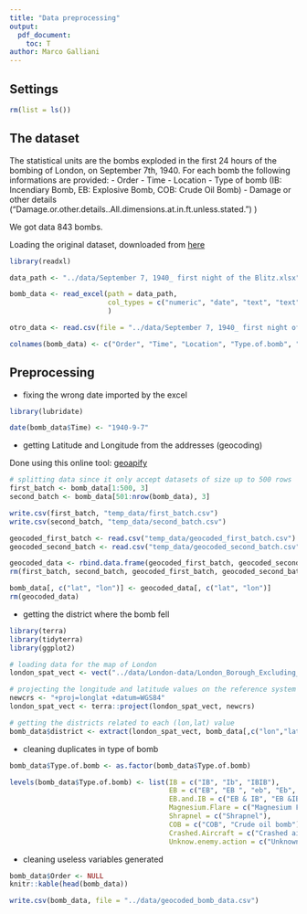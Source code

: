 ```yaml
---
title: "Data preprocessing"
output: 
  pdf_document:
    toc: T
author: Marco Galliani    
---
```

## Settings
```r
rm(list = ls())
```


## The dataset
The statistical units are the bombs exploded in the first 24 hours of the bombing of London, on September 7th, 1940. For each bomb the following informations are provided:
- Order
- Time 
- Location
- Type of bomb (IB: Incendiary Bomb, EB: Explosive Bomb, COB: Crude Oil Bomb)
- Damage or other details ("Damage.or.other.details..All.dimensions.at.in.ft.unless.stated.")           )

We got data 843 bombs.

Loading the original dataset, downloaded from [here](http://bombsight.org/data/sources/)
```r
library(readxl)

data_path <- "../data/September 7, 1940_ first night of the Blitz.xlsx"

bomb_data <- read_excel(path = data_path,
                        col_types = c("numeric", "date", "text", "text", "text")
                        )

otro_data <- read.csv(file = "../data/September 7, 1940_ first night of the Blitz - SEPT 7, ALL REPORTS.csv")

colnames(bomb_data) <- c("Order", "Time", "Location", "Type.of.bomb", "Damage.or.other")
```

## Preprocessing
- fixing the wrong date imported by the excel
```r
library(lubridate)

date(bomb_data$Time) <- "1940-9-7"
```

- getting Latitude and Longitude from the addresses (geocoding)

Done using this online tool: [geoapify](https://www.geoapify.com/tools/geocoding-online)
```r
# splitting data since it only accept datasets of size up to 500 rows
first_batch <- bomb_data[1:500, 3]
second_batch <- bomb_data[501:nrow(bomb_data), 3]

write.csv(first_batch, "temp_data/first_batch.csv")
write.csv(second_batch, "temp_data/second_batch.csv")
```

```r
geocoded_first_batch <- read.csv("temp_data/geocoded_first_batch.csv")
geocoded_second_batch <- read.csv("temp_data/geocoded_second_batch.csv")

geocoded_data <- rbind.data.frame(geocoded_first_batch, geocoded_second_batch)
rm(first_batch, second_batch, geocoded_first_batch, geocoded_second_batch)

bomb_data[, c("lat", "lon")] <- geocoded_data[, c("lat", "lon")]
rm(geocoded_data)
```

- getting the district where the bomb fell
```r
library(terra)
library(tidyterra)
library(ggplot2)

# loading data for the map of London
london_spat_vect <- vect("../data/London-data/London_Borough_Excluding_MHW.shp")

# projecting the longitude and latitude values on the reference system used by the geocoding service
newcrs <- "+proj=longlat +datum=WGS84"
london_spat_vect <- terra::project(london_spat_vect, newcrs)

# getting the districts related to each (lon,lat) value
bomb_data$district <- extract(london_spat_vect, bomb_data[,c("lon","lat")])$NAME
```

- cleaning duplicates in type of bomb
```r
bomb_data$Type.of.bomb <- as.factor(bomb_data$Type.of.bomb)

levels(bomb_data$Type.of.bomb) <- list(IB = c("IB", "Ib", "IBIB"),
                                       EB = c("EB", "EB ", "eb", "Eb", "High Explosive Bomb"),
                                       EB.and.IB = c("EB & IB", "EB &IB", "EB &IB", "IB & EB", "IB and EB"),
                                       Magnesium.Flare = c("Magnesium Flare"),
                                       Shrapnel = c("Shrapnel"),
                                       COB = c("COB", "Crude oil bomb"),
                                       Crashed.Aircraft = c("Crashed aircraft"),
                                       Unknow.enemy.action = c("Unknown enemy action"))

```
- cleaning useless variables generated
```r
bomb_data$Order <- NULL
knitr::kable(head(bomb_data))

write.csv(bomb_data, file = "../data/geocoded_bomb_data.csv")
```
